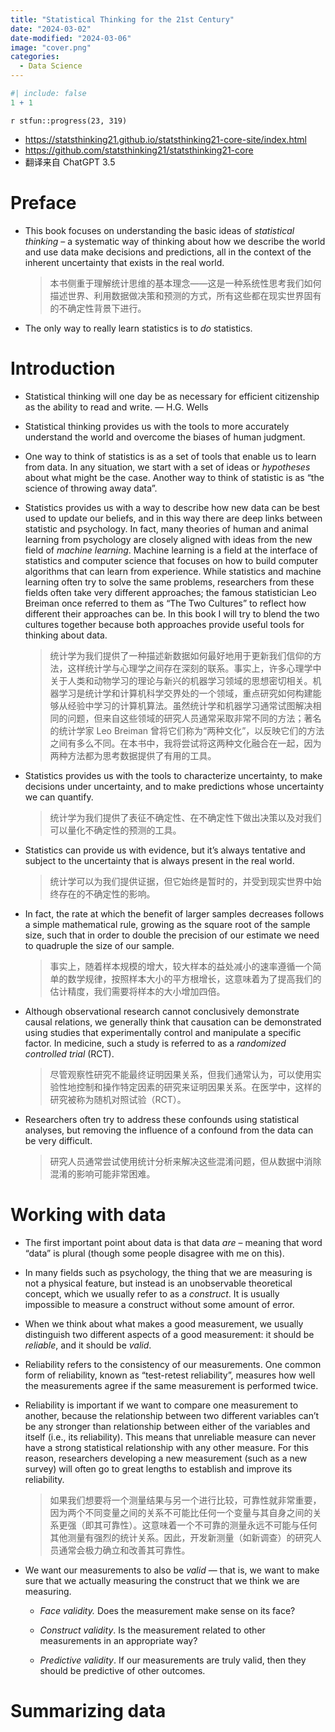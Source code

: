 ```yaml
---
title: "Statistical Thinking for the 21st Century"
date: "2024-03-02"
date-modified: "2024-03-06"
image: "cover.png"
categories: 
  - Data Science
---
```


```r
#| include: false
1 + 1
```

::: {.callout-note title="Progress"}
`r stfun::progress(23, 319)`

<!-- 读后感：[读《管理行为》](https://shitao5.org/posts/glxw/)。 -->
:::

::: {.callout-tip title="Learning Source"}
-   <https://statsthinking21.github.io/statsthinking21-core-site/index.html>
-   <https://github.com/statsthinking21/statsthinking21-core>
-   翻译来自 ChatGPT 3.5
:::

# Preface {.unnumbered}

-   This book focuses on understanding the basic ideas of *statistical thinking* – a systematic way of thinking about how we describe the world and use data make decisions and predictions, all in the context of the inherent uncertainty that exists in the real world.

    <div>

    > 本书侧重于理解统计思维的基本理念——这是一种系统性思考我们如何描述世界、利用数据做决策和预测的方式，所有这些都在现实世界固有的不确定性背景下进行。

    </div>

-   The only way to really learn statistics is to *do* statistics.

# Introduction

-   Statistical thinking will one day be as necessary for efficient citizenship as the ability to read and write. — H.G. Wells

-   Statistical thinking provides us with the tools to more accurately understand the world and overcome the biases of human judgment.

-   One way to think of statistics is as a set of tools that enable us to learn from data. In any situation, we start with a set of ideas or *hypotheses* about what might be the case. Another way to think of statistic is as "the science of throwing away data".

-   Statistics provides us with a way to describe how new data can be best used to update our beliefs, and in this way there are deep links between statistic and psychology. In fact, many theories of human and animal learning from psychology are closely aligned with ideas from the new field of *machine learning*. Machine learning is a field at the interface of statistics and computer science that focuses on how to build computer algorithms that can learn from experience. While statistics and machine learning often try to solve the same problems, researchers from these fields often take very different approaches; the famous statistician Leo Breiman once referred to them as "The Two Cultures" to reflect how different their approaches can be. In this book I will try to blend the two cultures together because both approaches provide useful tools for thinking about data.

    <div>

    > 统计学为我们提供了一种描述新数据如何最好地用于更新我们信仰的方法，这样统计学与心理学之间存在深刻的联系。事实上，许多心理学中关于人类和动物学习的理论与新兴的机器学习领域的思想密切相关。机器学习是统计学和计算机科学交界处的一个领域，重点研究如何构建能够从经验中学习的计算机算法。虽然统计学和机器学习通常试图解决相同的问题，但来自这些领域的研究人员通常采取非常不同的方法；著名的统计学家 Leo Breiman 曾将它们称为“两种文化”，以反映它们的方法之间有多么不同。在本书中，我将尝试将这两种文化融合在一起，因为两种方法都为思考数据提供了有用的工具。

    </div>

-   Statistics provides us with the tools to characterize uncertainty, to make decisions under uncertainty, and to make predictions whose uncertainty we can quantify.

    <div>

    > 统计学为我们提供了表征不确定性、在不确定性下做出决策以及对我们可以量化不确定性的预测的工具。

    </div>

-   Statistics can provide us with evidence, but it's always tentative and subject to the uncertainty that is always present in the real world.

    <div>

    > 统计学可以为我们提供证据，但它始终是暂时的，并受到现实世界中始终存在的不确定性的影响。

    </div>

-   In fact, the rate at which the benefit of larger samples decreases follows a simple mathematical rule, growing as the square root of the sample size, such that in order to double the precision of our estimate we need to quadruple the size of our sample.

    <div>

    > 事实上，随着样本规模的增大，较大样本的益处减小的速率遵循一个简单的数学规律，按照样本大小的平方根增长，这意味着为了提高我们的估计精度，我们需要将样本的大小增加四倍。

    </div>

-   Although observational research cannot conclusively demonstrate causal relations, we generally think that causation can be demonstrated using studies that experimentally control and manipulate a specific factor. In medicine, such a study is referred to as a *randomized controlled trial* (RCT).

    <div>

    > 尽管观察性研究不能最终证明因果关系，但我们通常认为，可以使用实验性地控制和操作特定因素的研究来证明因果关系。在医学中，这样的研究被称为随机对照试验（RCT）。

    </div>

-   Researchers often try to address these confounds using statistical analyses, but removing the influence of a confound from the data can be very difficult.

    <div>

    > 研究人员通常尝试使用统计分析来解决这些混淆问题，但从数据中消除混淆的影响可能非常困难。

    </div>

# Working with data

-   The first important point about data is that data *are* – meaning that word "data" is plural (though some people disagree with me on this).

-   In many fields such as psychology, the thing that we are measuring is not a physical feature, but instead is an unobservable theoretical concept, which we usually refer to as a *construct*. It is usually impossible to measure a construct without some amount of error.

-   When we think about what makes a good measurement, we usually distinguish two different aspects of a good measurement: it should be *reliable*, and it should be *valid*.

-   Reliability refers to the consistency of our measurements. One common form of reliability, known as "test-retest reliability", measures how well the measurements agree if the same measurement is performed twice.

-   Reliability is important if we want to compare one measurement to another, because the relationship between two different variables can't be any stronger than relationship between either of the variables and itself (i.e., its reliability). This means that unreliable measure can never have a strong statistical relationship with any other measure. For this reason, researchers developing a new measurement (such as a new survey) will often go to great lengths to establish and improve its reliability.

    <div>

    > 如果我们想要将一个测量结果与另一个进行比较，可靠性就非常重要，因为两个不同变量之间的关系不可能比任何一个变量与其自身之间的关系更强（即其可靠性）。这意味着一个不可靠的测量永远不可能与任何其他测量有强烈的统计关系。因此，开发新测量（如新调查）的研究人员通常会极力确立和改善其可靠性。

    </div>

-   We want our measurements to also be *valid* — that is, we want to make sure that we actually measuring the construct that we think we are measuring.

    -   *Face validity.* Does the measurement make sense on its face?

    -   *Construct validity*. Is the measurement related to other measurements in an appropriate way?

    -   *Predictive validity*. If our measurements are truly valid, then they should be predictive of other outcomes.

# Summarizing data
